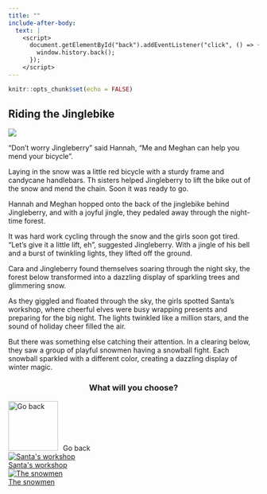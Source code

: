 ```yaml
---
title: ""
include-after-body:
  text: |
    <script>
      document.getElementById("back").addEventListener("click", () => {
        window.history.back();
      });
    </script>
---
```


```r
knitr::opts_chunk$set(echo = FALSE)
```

:::::: {.scenario .column-screen}

:::: {.column-body .scenario-text}

## Riding the Jinglebike

::::

::: {.column-body .scenario-image}

![](images/jinglebike-flight.png)

:::

:::: {.column-body .scenario-text}

"Don't worry Jingleberry" said Hannah, "Me and Meghan can help you mend your bicycle".

Laying in the snow was a little red bicycle with a sturdy frame and candycane handlebars. Th sisters helped Jingleberry to lift the bike out of the snow and mend the chain. Soon it was ready to go. 

Hannah and Meghan hopped onto the back of the jinglebike behind Jingleberry, and with a joyful jingle, they pedaled away through the night-time forest. 

It was hard work cycling through the snow and the girls soon got tired. "Let's give it a little lift, eh", suggested Jingleberry. With a jingle of his bell and a burst of twinkling lights, they lifted off the ground.

Cara and Jingleberry found themselves soaring through the night sky, the forest below transformed into a dazzling display of sparkling trees and glimmering snow.      

As they giggled and floated through the sky, the girls spotted Santa's workshop, where cheerful elves were busy wrapping presents and preparing for the big night. The lights twinkled like a million stars, and the sound of holiday cheer filled the air.

But there was something else catching their attention. In a clearing below, they saw a group of playful snowmen having a snowball fight. Each snowball sparkled with a different color, creating a dazzling display of winter magic.

::::

:::: {.column-body .scenario-image}
::: {style="text-align: center;"}
### What will you choose?
:::

  ```{=html}
<div class="container">

  <div id="back">
  <img src="images/back.png" alt="Go back" style="width: 100px; height: 100px; margin-right: 10px;">Go back
  </div>
  
  <div class="options">
  <div class="option">
  <a href="santas-workshop.html"><img src="images/santas-workshop.png" alt="Santa's workshop"><div>Santa's workshop</div></a>
  </div>
  
  <div class="option">
  <a href="cara-and-the-snowmen.html"><img src="images/snowmen.png" alt="The snowmen"><div>The snowmen</div></a>
  </div>

  </div>
  ```

::::




::::::
